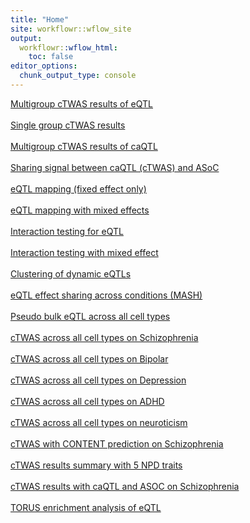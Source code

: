 ```yaml
---
title: "Home"
site: workflowr::wflow_site
output:
  workflowr::wflow_html:
    toc: false
editor_options:
  chunk_output_type: console
---
```


[Multigroup cTWAS results of eQTL](cTWAS.html)
\
\
[Single group cTWAS results](single_cTWAS.html)
\
\
[Multigroup cTWAS results of caQTL](caQTL_cTWAS.html)
\
\
[Sharing signal between caQTL (cTWAS) and ASoC](caQTL_ASoC_shared.html)
\
\
[eQTL mapping (fixed effect only)](eQTL_mapping.html)
\
\
[eQTL mapping with mixed effects](eQTL_glimix.html)
\
\
[Interaction testing for eQTL](eQTL_interaction.html)
\
\
[Interaction testing with mixed effect](cellregmap.html)
\
\
[Clustering of dynamic eQTLs](eqtl_cluster.html)
\
\
[eQTL effect sharing across conditions (MASH)](mashr_analysis.html)
\
\
[Pseudo bulk eQTL across all cell types](eQTL_all_cell.html)
\
\
[cTWAS across all cell types on Schizophrenia](cTWAS_all_cell.html)
\
\
[cTWAS across all cell types on Bipolar](eQTL_cTWAS_bipolar.html)
\
\
[cTWAS across all cell types on Depression](eQTL_cTWAS_depression.html)
\
\
[cTWAS across all cell types on ADHD](eQTL_cTWAS_ADHD.html)
\
\
[cTWAS across all cell types on neuroticism](eQTL_cTWAS_neuroticism.html)
\
\
[cTWAS with CONTENT prediction on Schizophrenia](CONTENT_cTWAS_SCZ.html)
\
\
[cTWAS results summary with 5 NPD traits](aggregate_ctwas_res.html)
\
\
[cTWAS results with caQTL and ASOC on Schizophrenia](ctwas_caQTL_ASOC.html)
\
\
[TORUS enrichment analysis of eQTL](torus_eqtl.html)
